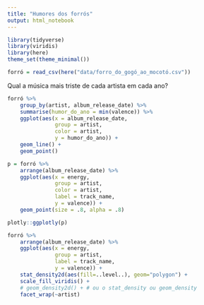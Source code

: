 ```yaml
---
title: "Humores dos forrós"
output: html_notebook
---
```


```r
library(tidyverse)
library(viridis)
library(here)
theme_set(theme_minimal())
```

```r
forró = read_csv(here("data/forro_do_gogó_ao_mocotó.csv"))
```

Qual a música mais triste de cada artista em cada ano? 

```r
forró %>% 
    group_by(artist, album_release_date) %>% 
    summarise(humor_do_ano = min(valence)) %>% 
    ggplot(aes(x = album_release_date, 
               group = artist,
               color = artist,
               y = humor_do_ano)) + 
    geom_line() + 
    geom_point()
```

```r
p = forró %>% 
    arrange(album_release_date) %>% 
    ggplot(aes(x = energy, 
               group = artist,
               color = artist,
               label = track_name,
               y = valence)) + 
    geom_point(size = .8, alpha = .8) 

plotly::ggplotly(p)
```
```r
forró %>% 
    arrange(album_release_date) %>% 
    ggplot(aes(x = energy, 
               group = artist,
               label = track_name,
               y = valence)) + 
    stat_density2d(aes(fill=..level..), geom="polygon") +
    scale_fill_viridis() + 
    # geom_density2d() + # ou o stat_density ou geom_density
    facet_wrap(~artist)
```

